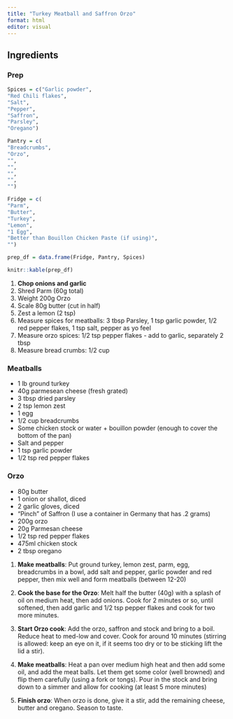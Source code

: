 ```yaml
---
title: "Turkey Meatball and Saffron Orzo"
format: html
editor: visual
---
```


## Ingredients

### Prep

```r

Spices = c("Garlic powder",
"Red Chili flakes", 
"Salt",
"Pepper", 
"Saffron",
"Parsley",
"Oregano")

Pantry = c(
"Breadcrumbs",
"Orzo",
"",
"",
"",
"",
"")

Fridge = c(
"Parm",
"Butter",
"Turkey",
"Lemon",
"1 Egg",
"Better than Bouillon Chicken Paste (if using)",
"")

prep_df = data.frame(Fridge, Pantry, Spices)
```

```r

knitr::kable(prep_df)
```

1.  **Chop onions and garlic**
2.  Shred Parm (60g total)
3.  Weight 200g Orzo
4.  Scale 80g butter (cut in half)
5.  Zest a lemon (2 tsp)
6.  Measure spices for meatballs: 3 tbsp Parsley, 1 tsp garlic powder, 1/2 red pepper flakes, 1 tsp salt, pepper as yo feel
7.  Measure orzo spices: 1/2 tsp pepper flakes - add to garlic, separately 2 tbsp
8.  Measure bread crumbs: 1/2 cup

### Meatballs

-   1 lb ground turkey
-   40g parmesean cheese (fresh grated)
-   3 tbsp dried parsley
-   2 tsp lemon zest
-   1 egg
-   1/2 cup breadcrumbs
-   Some chicken stock or water + bouillon powder (enough to cover the bottom of the pan)
-   Salt and pepper
-   1 tsp garlic powder
-   1/2 tsp red pepper flakes

### Orzo

-   80g butter
-   1 onion or shallot, diced
-   2 garlic gloves, diced
-   "Pinch" of Saffron (I use a container in Germany that has .2 grams)
-   200g orzo
-   20g Parmesan cheese
-   1/2 tsp red pepper flakes
-   475ml chicken stock
-   2 tbsp oregano

1.  **Make meatballs**: Put ground turkey, lemon zest, parm, egg, breadcrumbs in a bowl, add salt and pepper, garlic powder and red pepper, then mix well and form meatballs (between 12-20)

2.  **Cook the base for the Orzo**: Melt half the butter (40g) with a splash of oil on medium heat, then add onions. Cook for 2 minutes or so, until softened, then add garlic and 1/2 tsp pepper flakes and cook for two more minutes.

3.  **Start Orzo cook**: Add the orzo, saffron and stock and bring to a boil. Reduce heat to med-low and cover. Cook for around 10 minutes (stirring is allowed: keep an eye on it, if it seems too dry or to be sticking lift the lid a stir).

4.  **Make meatballs**: Heat a pan over medium high heat and then add some oil, and add the meat balls. Let them get some color (well browned) and flip them carefully (using a fork or tongs). Pour in the stock and bring down to a simmer and allow for cooking (at least 5 more minutes)

5.  **Finish orzo**: When orzo is done, give it a stir, add the remaining cheese, butter and oregano. Season to taste.
